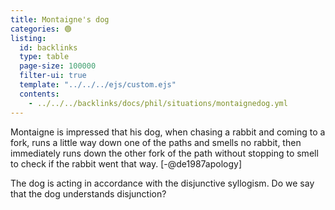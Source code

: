 ```yaml
---
title: Montaigne's dog
categories: 🟢
listing:
  id: backlinks
  type: table
  page-size: 100000
  filter-ui: true
  template: "../../../ejs/custom.ejs"
  contents:
    - ../../../backlinks/docs/phil/situations/montaignedog.yml
---
```


Montaigne is impressed that his dog, when chasing
a rabbit and coming to a fork, runs a little way
down one of the paths and smells no rabbit, then
immediately runs down the other fork of the path
without stopping to smell to check if the rabbit
went that way. [-@de1987apology]

The dog is acting in accordance with the
disjunctive syllogism. Do we say that the dog
understands disjunction?
